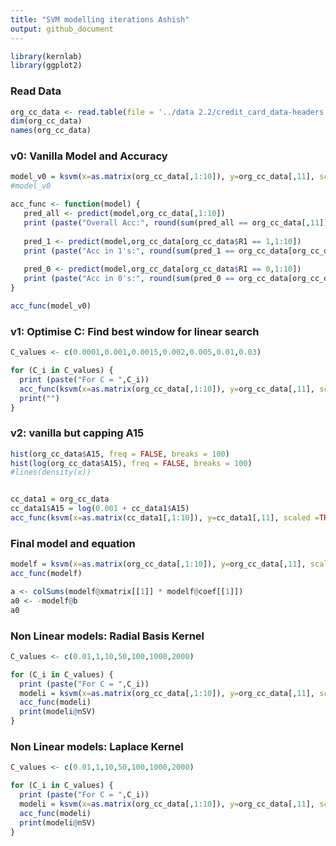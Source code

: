 ```yaml
---
title: "SVM modelling iterations Ashish"
output: github_document
---
```


```r
library(kernlab)
library(ggplot2)
```

### Read Data

```r
org_cc_data <- read.table(file = '../data 2.2/credit_card_data-headers.txt', sep = "\t", header = TRUE)
dim(org_cc_data)
names(org_cc_data)
```

### v0: Vanilla Model and Accuracy

```r
model_v0 = ksvm(x=as.matrix(org_cc_data[,1:10]), y=org_cc_data[,11], scaled =TRUE, type = "C-svc",kernel = "vanilladot", C = 10)
#model_v0

acc_func <- function(model) {
   pred_all <- predict(model,org_cc_data[,1:10])
   print (paste("Overall Acc:", round(sum(pred_all == org_cc_data[,11]) * 100 / nrow(org_cc_data),4)))
   
   pred_1 <- predict(model,org_cc_data[org_cc_data$R1 == 1,1:10])
   print (paste("Acc in 1's:", round(sum(pred_1 == org_cc_data[org_cc_data$R1 == 1,11]) * 100 / nrow(org_cc_data[org_cc_data$R1 == 1,1:10]),4)))
   
   pred_0 <- predict(model,org_cc_data[org_cc_data$R1 == 0,1:10])
   print (paste("Acc in 0's:", round(sum(pred_0 == org_cc_data[org_cc_data$R1 == 0,11]) * 100 / nrow(org_cc_data[org_cc_data$R1 == 0,1:10]),4)))
}

acc_func(model_v0)
```

### v1: Optimise C: Find best window for linear search

```r
C_values <- c(0.0001,0.001,0.0015,0.002,0.005,0.01,0.03)

for (C_i in C_values) {
  print (paste("For C = ",C_i))
  acc_func(ksvm(x=as.matrix(org_cc_data[,1:10]), y=org_cc_data[,11], scaled =TRUE, type = "C-svc",kernel = "vanilladot", C = C_i))
  print("")
}
```

### v2: vanilla but capping A15

```r
hist(org_cc_data$A15, freq = FALSE, breaks = 100)
hist(log(org_cc_data$A15), freq = FALSE, breaks = 100)
#lines(density(x))


cc_data1 = org_cc_data
cc_data1$A15 = log(0.001 + cc_data1$A15)
acc_func(ksvm(x=as.matrix(cc_data1[,1:10]), y=cc_data1[,11], scaled =TRUE, type = "C-svc",kernel = "vanilladot", C = 0.007))
```
### Final model and equation

```r
modelf = ksvm(x=as.matrix(org_cc_data[,1:10]), y=org_cc_data[,11], scaled =TRUE, type = "C-svc",kernel = "vanilladot", C = 0.0015)
acc_func(modelf)

a <- colSums(modelf@xmatrix[[1]] * modelf@coef[[1]])
a0 <- -modelf@b
a0
```


### Non Linear models: Radial Basis Kernel
```r
C_values <- c(0.01,1,10,50,100,1000,2000)

for (C_i in C_values) {
  print (paste("For C = ",C_i))
  modeli = ksvm(x=as.matrix(org_cc_data[,1:10]), y=org_cc_data[,11], scaled =TRUE, type = "C-svc",kernel = "rbfdot", C = C_i)
  acc_func(modeli)
  print(modeli@nSV)
}
```

### Non Linear models: Laplace Kernel
```r
C_values <- c(0.01,1,10,50,100,1000,2000)

for (C_i in C_values) {
  print (paste("For C = ",C_i))
  modeli = ksvm(x=as.matrix(org_cc_data[,1:10]), y=org_cc_data[,11], scaled =TRUE, type = "C-svc",kernel = "laplacedot", C = C_i)
  acc_func(modeli)
  print(modeli@nSV)
}
```